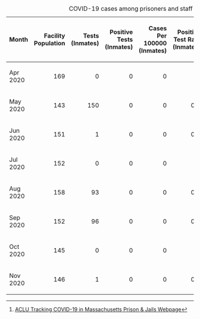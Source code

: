 {|class=wikitable
|+ COVID-19 cases among prisoners and staff as of 2020-11-22<ref>[https://data.aclum.org/sjc-12926-tracker/ ACLU Tracking COVID-19 in Massachusetts Prison &amp; Jails Webpage]</ref>
!width="4%"| Month
!align="right" width="10%"| Facility Population
!align="right" width="8%"| Tests (Inmates)
!align="right" width="13%"| Positive Tests (Inmates)
!align="right" width="14%"| Cases Per 100000 (Inmates)
!align="right" width="15%"| Positive Test Rate (Inmates)
!align="right" width="6%"| Staff Tested
!align="right" width="12%"| Positive Tests (Staff)
!align="right" width="11%"| Positive Rate (Staff)
!align="right" width="3%"| Deaths
|-
| Apr 2020
|align="right"| 169
|align="right"| 0
|align="right"| 0
|align="right"| 0
|align="right"| **
|align="right"| 0
|align="right"| 0
|align="right"| **
|align="right"| 0
|-
| May 2020
|align="right"| 143
|align="right"| 150
|align="right"| 0
|align="right"| 0
|align="right"| 0%
|align="right"| 33
|align="right"| 0
|align="right"| 0%
|align="right"| 0
|-
| Jun 2020
|align="right"| 151
|align="right"| 1
|align="right"| 0
|align="right"| 0
|align="right"| 0%
|align="right"| 0
|align="right"| 0
|align="right"| **
|align="right"| 0
|-
| Jul 2020
|align="right"| 152
|align="right"| 0
|align="right"| 0
|align="right"| 0
|align="right"| **
|align="right"| 0
|align="right"| 0
|align="right"| **
|align="right"| 0
|-
| Aug 2020
|align="right"| 158
|align="right"| 93
|align="right"| 0
|align="right"| 0
|align="right"| 0%
|align="right"| 0
|align="right"| 0
|align="right"| **
|align="right"| 0
|-
| Sep 2020
|align="right"| 152
|align="right"| 96
|align="right"| 0
|align="right"| 0
|align="right"| 0%
|align="right"| 0
|align="right"| 0
|align="right"| **
|align="right"| 0
|-
| Oct 2020
|align="right"| 145
|align="right"| 0
|align="right"| 0
|align="right"| 0
|align="right"| **
|align="right"| 0
|align="right"| 0
|align="right"| **
|align="right"| 0
|-
| Nov 2020
|align="right"| 146
|align="right"| 1
|align="right"| 0
|align="right"| 0
|align="right"| 0%
|align="right"| 0
|align="right"| 0
|align="right"| **
|align="right"| 0
|}

